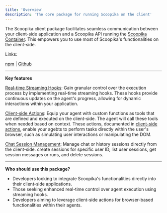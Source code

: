```yaml
---
title: 'Overview'
description: 'The core package for running Scoopika on the client'
---
```


The Scoopika client package facilitates seamless communication between your client-side application and a Scoopika API running the [Scoopika Container](/packages/ts/scoopika/container). This empowers you to use most of Scoopika's functionalities on the client-side.

Links:

[<Icon icon="npm" /> npm](https://npmjs.com/package/@scoopika/client) |
[<Icon icon="github" /> Github](https://github.com/Scoopika/client)

---

**Key features**

[Real-time Streaming Hooks](/api-reference/hooks): Gain granular control over the execution process by implementing real-time streaming hooks. These hooks provide continuous updates on the agent's progress, allowing for dynamic interactions within your application.

[Client-side Actions](/tools/client-side-actions): Equip your agent with custom functions as tools that are defined and executed on the client-side. The agent will call these tools when needed based on context. These actions, documented in [client-side actions](/tools/client-side-actions), enable your agebts to perform tasks directly within the user's browser, such as simulating user interactions or manipulating the DOM.

[Chat Session Management](/history-stores): Manage chat or history sessions directly from the client-side. create sessions for specific user ID, list user sessions, get session messages or runs, and delete sessions.

---

**Who should use this package?**

- Developers looking to integrate Scoopika's functionalities directly into their client-side applications.
- Those seeking enhanced real-time control over agent execution using streaming hooks.
- Developers aiming to leverage client-side actions for browser-based functionalities within their agents.
